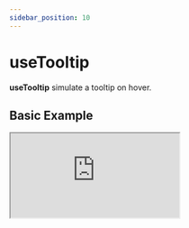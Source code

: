 ```yaml
---
sidebar_position: 10
---
```


# useTooltip

**useTooltip** simulate a tooltip on hover.

## Basic Example

<iframe
  src="https://codesandbox.io/embed/dry-hooks-eb7zq?fontsize=14&hidenavigation=1&theme=dark"
  style={{
    width: '100%',
    height: '500px',
    border: 0,
    borderRadius: '4px',
    overflow: 'hidden',
  }}
  title="useAccordion - Basic"
  allow="accelerometer; ambient-light-sensor; camera; encrypted-media; geolocation; gyroscope; hid; microphone; midi; payment; usb; vr; xr-spatial-tracking"
  sandbox="allow-forms allow-modals allow-popups allow-presentation allow-same-origin allow-scripts"
/>

